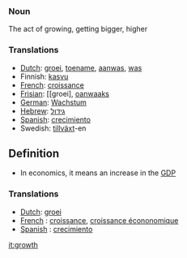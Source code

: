 ===Noun===

The act of growing, getting bigger, higher

===Translations===
*[[Dutch]]: [[groei]], [[toename]], [[aanwas]], [[was]]
*Finnish: [[kasvu]]
*[[French]]: [[croissance]]
*[[Frisian]]: [[groei], [[oanwaaks]]
*[[German]]: [[Wachstum]]
*[[Hebrew]]: [[גידול]]
*[[Spanish]]: [[crecimiento]]
*Swedish: [[tillväxt]]-en

==Definition==
* In economics, it means an increase in the [[GDP]]
===Translations===
*[[Dutch]]: [[groei]]
*[[French]] : [[croissance]], [[croissance écononomique]]
*[[Spanish]] : [[crecimiento]]

[[it:growth]]